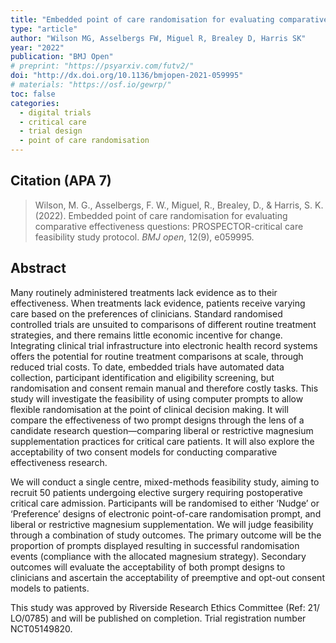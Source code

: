 ```yaml
---
title: "Embedded point of care randomisation for evaluating comparative effectiveness questions: PROSPECTOR-critical care feasibility study protocol"
type: "article"
author: "Wilson MG, Asselbergs FW, Miguel R, Brealey D, Harris SK"
year: "2022"
publication: "BMJ Open"
# preprint: "https://psyarxiv.com/futv2/"
doi: "http://dx.doi.org/10.1136/bmjopen-2021-059995"
# materials: "https://osf.io/gewrp/"
toc: false
categories:
  - digital trials
  - critical care
  - trial design
  - point of care randomisation
---
```


## Citation (APA 7)

> Wilson, M. G., Asselbergs, F. W., Miguel, R., Brealey, D., & Harris, S. K. (2022). Embedded point of care randomisation for evaluating comparative effectiveness questions: PROSPECTOR-critical care feasibility study protocol. *BMJ open*, 12(9), e059995.

## Abstract

Many routinely administered treatments lack evidence as to their effectiveness. When treatments lack evidence, patients receive varying care based on the preferences of clinicians. Standard randomised controlled trials are unsuited to comparisons of different routine treatment strategies, and there remains little economic incentive for change. Integrating clinical trial infrastructure into electronic health record systems offers the potential for routine treatment comparisons at scale, through reduced trial costs. To date, embedded trials have automated data collection, participant identification and eligibility screening, but randomisation and consent remain manual and therefore costly tasks. This study will investigate the feasibility of using computer prompts to allow flexible randomisation at the point of clinical decision making. It will compare the effectiveness of two prompt designs through the lens of a candidate research question—comparing liberal or restrictive magnesium supplementation practices for critical care patients. It will also explore the acceptability of two consent models for conducting comparative effectiveness research.

We will conduct a single centre, mixed-methods feasibility study, aiming to recruit 50 patients undergoing elective surgery requiring postoperative critical care admission. Participants will be randomised to either ‘Nudge’ or ‘Preference’ designs of electronic point-of-care randomisation prompt, and liberal or restrictive magnesium supplementation. We will judge feasibility through a combination of study outcomes. The primary outcome will be the proportion of prompts displayed resulting in successful randomisation events (compliance with the allocated magnesium strategy). Secondary outcomes will evaluate the acceptability of both prompt designs to clinicians and ascertain the acceptability of preemptive and opt-out consent models to patients. 

This study was approved by Riverside Research Ethics Committee (Ref: 21/ LO/0785) and will be published on completion. Trial registration number NCT05149820.